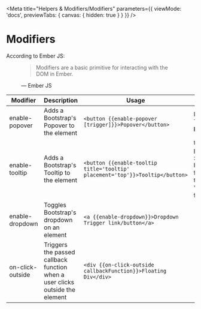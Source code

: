 
<Meta
  title="Helpers & Modifiers/Modifiers"
  parameters={{
    viewMode: 'docs',
    previewTabs: { canvas: { hidden: true } }
  }}
/>

# Modifiers

According to Ember JS:
<figure>
  <blockquote cite="https://www.huxley.net/bnw/four.html">
    <p>
      Modifiers are a basic primitive for interacting with the DOM in Ember.
    </p>
  </blockquote>
  <figcaption>— Ember JS</figcaption>
</figure>

| Modifier         | Description                                                                  | Usage                                                                          | Default                                                                                                   |
|------------------|------------------------------------------------------------------------------|--------------------------------------------------------------------------------| ----------------------------------------------------------------------------------------------------------|
| enable-popover   | Adds a Bootstrap's Popover to the element                                    | `<button {{enable-popover [trigger]}}>Popover</button>`                        | Default Trigger : **hover**                                                                               |
| enable-tooltip   | Adds a Bootstrap's Tooltip to the element                                    | `<button {{enable-tooltip title='tooltip' placement='top'}}>Tooltip</button>`  | title : **''** <br /> placement : **'bottom'** <br /> html : **false** <br /> trigger : **'hover focus'** |
| enable-dropdown  | Toggles Bootstrap's dropdown on an element                                   | `<a {{enable-dropdown}}>Dropdown Trigger link/button</a>`                      |                                                                                                           |
| on-click-outside | Triggers the passed callback function when a user clicks outside the element | `<div {{on-click-outside callbackFunction}}>Floating Div</div>`                |                                                                                                           |

